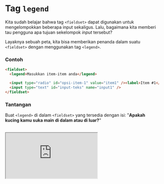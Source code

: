 # Tag `legend`

Kita sudah belajar bahwa tag `<fieldset>` dapat digunakan untuk mengelompokkan beberapa input sekaligus. Lalu, bagaimana kita memberi tau pengguna apa tujuan sekelompok _input_ tersebut?

Layaknya sebuah peta, kita bisa memberikan penanda dalam suatu `<fieldset>` dengan menggunakan tag `<legend>`.

### Contoh

```html
<fieldset>
  <legend>Masukkan item-item anda</legend>

  <input type="radio" id="opsi-item-1" value="item1" /><label>Item #1</label> j
  <input type="text" id="input-teks" name="input1" />
</fieldset>
```

### Tantangan

Buat `<legend>` di dalam `<fieldset>` yang tersedia dengan isi: "**Apakah kucing kamu suka main di dalam atau di luar?**"

<br />

<iframe
  src="https://stackblitz.com/fork/ngodingorg-a33?ctl=1&embed=1&file=index.html&hideExplorer=1"
  style={{ width: "100%", height: "564px" }}
/>

### Solusi

[Buka Solusi](https://stackblitz.com/fork/ngodingorg-a33-solution?embed=1&file=index.html)
